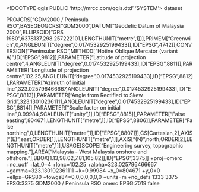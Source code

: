 <!DOCTYPE qgis PUBLIC 'http://mrcc.com/qgis.dtd' 'SYSTEM'>
<qgis version="3.34.8-Prizren">
  <identifier></identifier>
  <parentidentifier></parentidentifier>
  <language></language>
  <type>dataset</type>
  <title></title>
  <abstract></abstract>
  <links/>
  <dates/>
  <fees></fees>
  <encoding></encoding>
  <crs>
    <spatialrefsys nativeFormat="Wkt">
      <wkt>PROJCRS["GDM2000 / Peninsula RSO",BASEGEOGCRS["GDM2000",DATUM["Geodetic Datum of Malaysia 2000",ELLIPSOID["GRS 1980",6378137,298.257222101,LENGTHUNIT["metre",1]]],PRIMEM["Greenwich",0,ANGLEUNIT["degree",0.0174532925199433]],ID["EPSG",4742]],CONVERSION["Peninsular RSO",METHOD["Hotine Oblique Mercator (variant A)",ID["EPSG",9812]],PARAMETER["Latitude of projection centre",4,ANGLEUNIT["degree",0.0174532925199433],ID["EPSG",8811]],PARAMETER["Longitude of projection centre",102.25,ANGLEUNIT["degree",0.0174532925199433],ID["EPSG",8812]],PARAMETER["Azimuth of initial line",323.025796466667,ANGLEUNIT["degree",0.0174532925199433],ID["EPSG",8813]],PARAMETER["Angle from Rectified to Skew Grid",323.130102361111,ANGLEUNIT["degree",0.0174532925199433],ID["EPSG",8814]],PARAMETER["Scale factor on initial line",0.99984,SCALEUNIT["unity",1],ID["EPSG",8815]],PARAMETER["False easting",804671,LENGTHUNIT["metre",1],ID["EPSG",8806]],PARAMETER["False northing",0,LENGTHUNIT["metre",1],ID["EPSG",8807]]],CS[Cartesian,2],AXIS["(E)",east,ORDER[1],LENGTHUNIT["metre",1]],AXIS["(N)",north,ORDER[2],LENGTHUNIT["metre",1]],USAGE[SCOPE["Engineering survey, topographic mapping."],AREA["Malaysia - West Malaysia onshore and offshore."],BBOX[1.13,98.02,7.81,105.82]],ID["EPSG",3375]]</wkt>
      <proj4>+proj=omerc +no_uoff +lat_0=4 +lonc=102.25 +alpha=323.025796466667 +gamma=323.130102361111 +k=0.99984 +x_0=804671 +y_0=0 +ellps=GRS80 +towgs84=0,0,0,0,0,0,0 +units=m +no_defs</proj4>
      <srsid>1333</srsid>
      <srid>3375</srid>
      <authid>EPSG:3375</authid>
      <description>GDM2000 / Peninsula RSO</description>
      <projectionacronym>omerc</projectionacronym>
      <ellipsoidacronym>EPSG:7019</ellipsoidacronym>
      <geographicflag>false</geographicflag>
    </spatialrefsys>
  </crs>
  <extent/>
</qgis>
